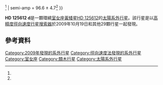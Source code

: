 {{Planetbox begin 
| name = [[Henry_Draper_catalogue|HD]] 125612 d
}} 
{{Planetbox star
| star = [[HD_125612|HD 125612]]
| constell = [[室女座|室女座]]
| RA = {{RA|14|20|53.5147}}
| DEC = {{DEC|–17|28|53.475}}
| app_mag = 8.31<ref name="locurto2010"/>
| dist_ly = 172.28
| dist_pc = 52.82
| class = G3V<ref name="locurto2010"/>
| mass = 1.091 ± 0.027<ref name="locurto2010"/>
| radius = 1.05 ± 0.08
| temperature = 5900 ± 18<ref name="locurto2010"/>
| metallicity = 0.24 ± 0.014<ref name="locurto2010"/>
| age = <3<ref name="locurto2010"/>
}}
{{Planetbox orbit 
| semimajor = 4.2<ref name="locurto2010">{{cite journal|author=Lo Curto, G. ''et al.''|year=2010|title=The HARPS search for southern extra-solar planets. XXII. Multiple planet systems from the HARPS volume limited sample|journal=Astronomy and Astrophysics|volume=512|doi=10.1051/0004-6361/200913523|bibcode=2010A&A...512A..48L}}</ref>
| eccentricity = 0.28 ± 0.12<ref name="locurto2010"/>
| period = 3008 ± 202<ref name="locurto2010"/>
| arg_peri = −76 ± 8<ref name="locurto2010"/>
| t_peri = 2,457,174{{±|396|17}}<ref name="locurto2010"/>
| semi-amp = 96.6 ± 4.7<ref name="locurto2010"/>
}}
{{Planetbox character 
| minimum_mass = 7.2<ref name="locurto2010"/>
}} 
{{Planetbox discovery 
| discovery_date = 2009年10月19日
| discoverers = Segransan 等人
| discovery_method = [[徑向速度|徑向速度]]（[[HARPS|HARPS]]）
| discovery_site = [[拉西拉天文台|拉西拉天文台]]
| discovery_status = 已發表論文<ref name="locurto2010"/>
}}
{{Planetbox reference
| star = HD+125612
| planet = d
}}
{{Planetbox end}}

'''HD 125612 d'''是一顆環繞[[室女座|室女座]][[黃矮星|黃矮星]][[HD_125612|HD 125612]]的[[太陽系外行星|太陽系外行星]]。該行星是以[[高精度徑向速度行星搜索器|高精度徑向速度行星搜索器]]於2009年10月19日和其他29顆行星一起發現。

==參考資料==
{{reflist}}

{{Sky|14|20|53.5147|-|17|28|53.475|172.28}}
{{HD 125612}}

[[Category:2009年發現的系外行星|Category:2009年發現的系外行星]]
[[Category:徑向速度法發現的系外行星|Category:徑向速度法發現的系外行星]]
[[Category:室女座|Category:室女座]]
[[Category:類木行星|Category:類木行星]]
[[Category:太陽系外行星|Category:太陽系外行星]]
{{extrasolar-planet-stub}}